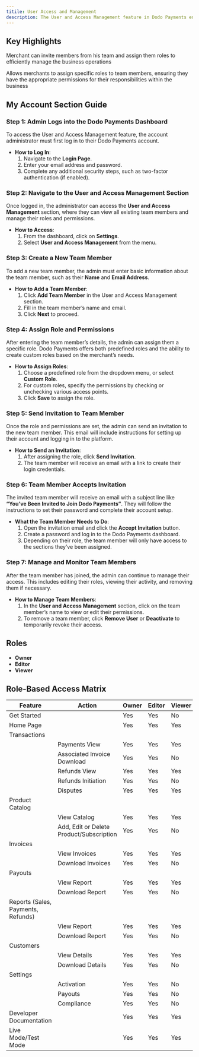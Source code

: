 ```yaml
---
titile: User Access and Management
description: The User and Access Management feature in Dodo Payments enables merchants to efficiently manage access to their account by inviting team members, assigning roles, and controlling permissions.
---
```


## Key Highlights

<Card title="Invite and Manage Team">Merchant can invite members from his team and assign them roles to efficiently manage the business operations</Card>

<Card title="Role-Based Access Control">Allows merchants to assign specific roles to team members, ensuring they have the appropriate permissions for their responsibilities within the business</Card>

## My Account Section Guide

### Step 1: Admin Logs into the Dodo Payments Dashboard

To access the User and Access Management feature, the account administrator must first log in to their Dodo Payments account.

- **How to Log In**:
    1. Navigate to the **Login Page**.
    2. Enter your email address and password.
    3. Complete any additional security steps, such as two-factor authentication (if enabled).

### Step 2: Navigate to the User and Access Management Section

Once logged in, the administrator can access the **User and Access Management** section, where they can view all existing team members and manage their roles and permissions.

- **How to Access**:
    1. From the dashboard, click on **Settings**.
    2. Select **User and Access Management** from the menu.

### Step 3: Create a New Team Member

To add a new team member, the admin must enter basic information about the team member, such as their **Name** and **Email Address**.

- **How to Add a Team Member**:
    1. Click **Add Team Member** in the User and Access Management section.
    2. Fill in the team member’s name and email.
    3. Click **Next** to proceed.

### Step 4: Assign Role and Permissions

After entering the team member’s details, the admin can assign them a specific role. Dodo Payments offers both predefined roles and the ability to create custom roles based on the merchant’s needs.

- **How to Assign Roles**:
    1. Choose a predefined role from the dropdown menu, or select **Custom Role**.
    2. For custom roles, specify the permissions by checking or unchecking various access points.
    3. Click **Save** to assign the role.

### Step 5: Send Invitation to Team Member

Once the role and permissions are set, the admin can send an invitation to the new team member. This email will include instructions for setting up their account and logging in to the platform.

- **How to Send an Invitation**:
    1. After assigning the role, click **Send Invitation**.
    2. The team member will receive an email with a link to create their login credentials.

### Step 6: Team Member Accepts Invitation

The invited team member will receive an email with a subject line like **“You’ve Been Invited to Join Dodo Payments”**. They will follow the instructions to set their password and complete their account setup.

- **What the Team Member Needs to Do**:
    1. Open the invitation email and click the **Accept Invitation** button.
    2. Create a password and log in to the Dodo Payments dashboard.
    3. Depending on their role, the team member will only have access to the sections they’ve been assigned.

### Step 7: Manage and Monitor Team Members

After the team member has joined, the admin can continue to manage their access. This includes editing their roles, viewing their activity, and removing them if necessary.

- **How to Manage Team Members**:
    1. In the **User and Access Management** section, click on the team member’s name to view or edit their permissions.
    2. To remove a team member, click **Remove User** or **Deactivate** to temporarily revoke their access.

## Roles

- **Owner**
- **Editor**
- **Viewer**

## Role-Based Access Matrix

| Feature | Action | Owner | Editor | Viewer |
| --- | --- | --- | --- | --- |
| Get Started |  | Yes | Yes | No |
| Home Page |  | Yes | Yes | Yes |
| Transactions |  |  |  |  |
|  | Payments View | Yes | Yes | Yes |
|  | Associated Invoice Download | Yes | Yes | No |
|  | Refunds View | Yes | Yes | Yes |
|  | Refunds Initiation | Yes | Yes | No |
|  | Disputes | Yes | Yes | Yes |
| Product Catalog |  |  |  |  |
|  | View Catalog | Yes | Yes | Yes |
|  | Add, Edit or Delete Product/Subscription | Yes | Yes | No |
| Invoices |  |  |  |  |
|  | View Invoices | Yes | Yes | Yes |
|  | Download Invoices | Yes | Yes | No |
| Payouts |  |  |  |  |
|  | View Report | Yes | Yes | Yes |
|  | Download Report | Yes | Yes | No |
| Reports (Sales, Payments, Refunds) |  |  |  |  |
|  | View Report | Yes | Yes | Yes |
|  | Download Report | Yes | Yes | No |
| Customers |  |  |  |  |
|  | View Details | Yes | Yes | Yes |
|  | Download Details | Yes | Yes | No |
| Settings |  |  |  |  |
|  | Activation | Yes | Yes | No |
|  | Payouts | Yes | Yes | No |
|  | Compliance | Yes | Yes | No |
| Developer Documentation |  | Yes | Yes | Yes |
| Live Mode/Test Mode |  | Yes | Yes | Yes |